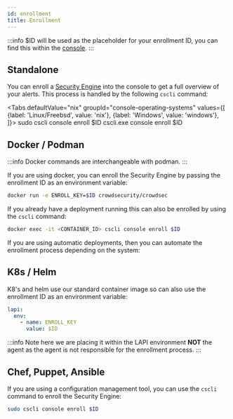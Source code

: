 ```yaml
---
id: enrollment
title: Enrollment
---
```



:::info
$ID will be used as the placeholder for your enrollment ID, you can find this within the [console](https://app.crowdsec.net/).
:::

## Standalone

You can enroll a [Security Engine](/getting_started/getting_started.md) into the console to get a full overview of your alerts. This process is handled by the following `cscli` command:

<Tabs
  defaultValue="nix"
  groupId="console-operating-systems"
  values={[
    {label: 'Linux/Freebsd', value: 'nix'},
    {label: 'Windows', value: 'windows'},
  ]}>
  <TabItem value="nix">
    <CodeBlock className="language-bash">sudo cscli console enroll $ID</CodeBlock>
  </TabItem>
  <TabItem value="windows">
    <CodeBlock className="language-bash">cscli.exe console enroll $ID</CodeBlock>
  </TabItem>
</Tabs>

## Docker / Podman

:::info
Docker commands are interchangeable with podman.
:::

If you are using docker, you can enroll the Security Engine by passing the enrollment ID as an environment variable:

```bash
docker run -e ENROLL_KEY=$ID crowdsecurity/crowdsec
```

If you already have a deployment running this can also be enrolled by using the `cscli` command:

```bash
docker exec -it <CONTAINER_ID> cscli console enroll $ID
```

If you are using automatic deployments, then you can automate the enrollment process depending on the system:

## K8s / Helm

K8's and helm use our standard container image so can also use the enrollment ID as an environment variable:

```yaml
lapi:
  env:
    - name: ENROLL_KEY
      value: $ID
```

:::info
Note here we are placing it within the LAPI environment **NOT** the agent as the agent is not responsible for the enrollment process.
:::

## Chef, Puppet, Ansible

If you are using a configuration management tool, you can use the `cscli` command to enroll the Security Engine:

```bash
sudo cscli console enroll $ID
```